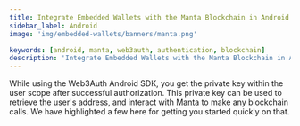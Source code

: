 ```yaml
---
title: Integrate Embedded Wallets with the Manta Blockchain in Android
sidebar_label: Android
image: 'img/embedded-wallets/banners/manta.png'

keywords: [android, manta, web3auth, authentication, blockchain]
description: 'Integrate Embedded Wallets with the Manta Blockchain in Android | Embedded Wallets'
---
```



<SEO
  title="Integrate Embedded Wallets with the Manta Blockchain in Android"
  description="Integrate Embedded Wallets with the Manta Blockchain in Android | Embedded Wallets"
  image="https://docs.metamask.io/img/embedded-wallets/banners/manta.png"
  slug="/embedded-wallets/connect-blockchain/evm/manta/android"
/>

While using the Web3Auth Android SDK, you get the private key within the user scope after successful authorization. This private key can be used to retrieve the user's address, and interact with [Manta](https://manta.network/) to make any blockchain calls. We have highlighted a few here for getting you started quickly on that.

<EVMInteraction />
